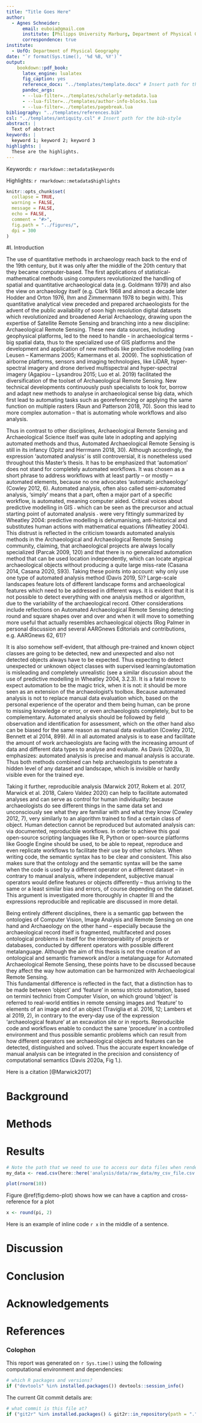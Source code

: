 ```yaml
---
title: "Title Goes Here"
author:
  - Agnes Schneider:
      email: euboia@gmail.com
      institute: [Philipps University Marburg, Department of Physical Geography]
      correspondence: true
institute:
  - UofO: Department of Physical Geography
date: "`r format(Sys.time(), '%d %B, %Y')`"
output: 
    bookdown::pdf_book:
      latex_engine: lualatex
      fig_caption: yes
      reference_docx: "../templates/template.docx" # Insert path for the DOCX file
      pandoc_args:
      - --lua-filter=../templates/scholarly-metadata.lua
      - --lua-filter=../templates/author-info-blocks.lua
      - --lua-filter=../templates/pagebreak.lua
bibliography: "../templates/references.bib"
csl: "../templates/antiquity.csl" # Insert path for the bib-style
abstract: |
  Text of abstract
keywords: |
  keyword 1; keyword 2; keyword 3
highlights: |
  These are the highlights. 
---
```


<!-- This is the format for text comments that will be ignored during renderings. Do not put R code in these comments because it will not be ignored. -->

<!-- With the following code you can access and display values from the yml header above. -->

Keywords: `r rmarkdown::metadata$keywords`

Highlights: `r rmarkdown::metadata$highlights`

<!-- The following code chunk defines some general settings how code chunks should behave. -->

```r
knitr::opts_chunk$set(
  collapse = TRUE,
  warning = FALSE,
  message = FALSE,
  echo = FALSE,
  comment = "#>",
  fig.path = "../figures/",
  dpi = 300
)
```

<!-- The actual document text starts here: -->

#I. Introduction

The use of quantitative methods in archaeology reach back to the end of the 19th century, but it was only after the middle of the 20th century that they became computer-based. The first applications of statistical-mathematical methods using computers revolutionized the handling of spatial and quantitative archaeological data (e.g. Goldmann 1979) and also the view on archaeology itself (e.g. Clark 1968 and almost a decade later Hodder and Orton 1976, Ihm and Zimmermann 1978 to begin with). This quantitative analytical view preceded and prepared archaeologists for the advent of the public availability of soon high resolution digital datasets which revolutionized and broadened Aerial Archaeology, drawing upon the expertise of Satellite Remote Sensing and branching into a new discipline: Archaeological Remote Sensing. These new data sources, including geophysical platforms, led to the need to handle - in archaeological terms - big spatial data, thus to the specialized use of GIS platforms and the development and application of new methods like predictive modelling (van Leusen – Kamermans 2005; Kamermans et al. 2009). The sophistication of airborne platforms, sensors and imaging technologies, like LiDAR, hyper-spectral imagery and drone derived multispectral and hyper-spectral imagery (Agapiou – Lysandrou 2015; Luo et al.  2019) facilitated the diversification of the toolset of Archaeological Remote Sensing.
New technical developments continuously push specialists to look for, borrow and adapt new methods to analyse in archaeological sense big data, which first lead to automating tasks such as georeferencing or applying the same function on multiple rasters (Raun and Patterson 2018, 70). Soon this lead to more complex automation – that is automating whole workflows and also analysis.

Thus in contrast to other disciplines, Archaeological Remote Sensing and Archaeological Science itself was quite late in adopting and applying automated methods and thus, Automated Archaeological Remote Sensing is still in its infancy (Opitz and Herrmann 2018, 30). Although accordingly, the expression ‘automated analysis’ is still controversial, it is nonetheless used throughout this Master’s thesis. It has to be emphasized that ‘automation’ does not stand for completely automated workflows. It was chosen as a short phrase to address workflows with at least partly – or mostly – automated elements, because no one advocates ‘automatic archaeology' (Cowley 2012, 6). Automated analysis, often also called semi-automated analysis, ‘simply’ means that a part, often a major part of a specific workflow, is automated, meaning computer aided. 
Critical voices about predictive modelling in GIS ˗ which can be seen as the precursor and actual starting point of automated analysis ˗ were very fittingly summarized by Wheatley 2004: predictive modelling is dehumanising, anti-historical and substitutes human actions with mathematical equations (Wheatley 2004). This distrust is reflected in the criticism towards automated analysis methods in the Archaeological and Archaeological Remote Sensing community, claiming, that archaeological projects are always locally specialized (Parcak 2009, 120) and that there is no generalized automation method that can be used location independently, which can locate atypical archaeological objects without producing a quite large miss-rate (Casana 2014, Casana 2020, S93). Taking these points into account: why only use one type of automated analysis method (Davis 2019, 5)? Large-scale landscapes feature lots of different landscape forms and archaeological features which  need to be addressed in different ways. It is evident that it is not possible to detect everything with one analysis method or algorithm, due to the variability of the archaeological record. Other considerations include reflections on Automated Archaeological Remote Sensing detecting round and square shapes over and over and when it will move to something more useful that actually resembles archaeological objects (Rog Palmer in personal discussion and several AARGnews Editorials and contributions, e.g. AARGnews 62, 61)? 

It is also somehow self-evident, that although pre-trained and known object classes are going to be detected, new and unexpected and also not detected objects always have to be expected. Thus expecting to detect unexpected or unknown object classes with supervised learning/automation is misleading and completely unrealistic (see a similar discussion about the use of predictive modelling in Wheatley 2004, 3.2.3). It is a fatal move to expect automation to be the magic trick, when it is not: it should be more seen as an extension of the archaeologist’s toolbox. Because automated analysis is not to replace manual data evaluation which, based on the personal experience of the operator and them being human, can be prone to missing knowledge or error, or even archaeologists completely, but to be complementary. Automated analysis should be followed by field observation and identification for assessment, which on the other hand also can be biased for the same reason as manual data evaluation (Cowley 2012, Bennett et al 2014, 899). All in all automated analysis is to ease and facilitate the amount of work archaeologists are facing with the increasing amount of data and different data types to analyse and evaluate. As Davis (2020a, 3) emphasizes: automated analysis is precise and manual analysis is accurate. Thus both methods combined can help archaeologists to penetrate a hidden level of any dataset and landscape, which is invisible or hardly visible even for the trained eye.

Taking it further, reproducible analysis (Marwick 2017, Rokem et al. 2017, Marwick et al. 2018, Calero Valdez 2020) can help to facilitate automated analyses and can serve as control for human individuality: because archaeologists do see different things in the same data set and unconsciously see what they are familiar with and what they know (Cowley 2012, 7), very similarly to an algorithm trained to find a certain class of object. Human detection cannot be reproduced but automated analysis can: via documented, reproducible workflows. In order to achieve this goal open-source scripting languages like R, Python or open-source platforms like Google Engine should be used, to be able  to repeat, reproduce and even replicate workflows to facilitate their use by other scholars. When writing code, the semantic syntax has to be clear and consistent. This also makes sure that the ontology and the semantic syntax will be the same when the code is used by a different operator on a different dataset – in contrary to manual analysis, where independent, subjective manual operators would define features or objects differently – thus arriving to the same or a least similar bias and errors, of course depending on the dataset. This argument is investigated more thoroughly in chapter III and the expressions reproducible and replicable are discussed in more detail.

Being entirely different disciplines, there is a semantic gap between the ontologies of Computer Vision, Image Analysis and Remote Sensing on one hand and Archaeology on the other hand – especially because the archaeological record itself is fragmented, multifaceted and poses ontological problems in itself for the interoperability of projects or databases, conducted by different operators with possible different metalanguage. Although the aim of this thesis is not the creation of an ontological and semantic framework and/or a metalanguage for Automated Archaeological Remote Sensing, these points have to be discussed because they affect the way how automation can be harmonized with Archaeological Remote Sensing.  
This fundamental difference is reflected in the fact, that a distinction has to be made between ‘object’ and ‘feature’ in sensu stricto automation, based on termini technici from Computer Vision, on which ground ‘object’ is referred to real-world entities in remote sensing images and ‘feature’ to elements of an image and of an object (Traviglia et al. 2016, 12;  Lambers et al 2019, 2), in contrary to the every-day use of the expression ‘archaeological feature’ at an excavation site or in reports. Reproducible code and workflows enable to conduct the same ‘procedure’ in a controlled environment and thus possible semantic problems which can result from how different operators see archaeological objects and features can be detected, distinguished and solved. Thus the accurate expert knowledge of manual analysis can be integrated in the precision and consistency of computational semantics (Davis 2020a, Fig 1.). 


Here is a citation [@Marwick2017]

# Background

# Methods

# Results

<!-- Here's some example analysis code: -->

```r
# Note the path that we need to use to access our data files when rendering this document
my_data <- read.csv(here::here('analysis/data/raw_data/my_csv_file.csv'))
```

```r
plot(rnorm(10))
```

Figure \@ref(fig:demo-plot) shows how we can have a caption and cross-reference for a plot

```r
x <- round(pi, 2)
```

Here is an example of inline code `r x` in the middle of a sentence. 

# Discussion

# Conclusion

# Acknowledgements

<!-- The following line inserts a page break  -->

\newpage

# References 

<!-- The following line ensures the references appear here for the MS Word or HTML output files, rather than right at the end of the document (this will not work for PDF files):  -->

<div id="refs"></div>

\newpage

### Colophon

This report was generated on `r Sys.time()` using the following computational environment and dependencies: 

```r
# which R packages and versions?
if ("devtools" %in% installed.packages()) devtools::session_info()
```

The current Git commit details are:

```r
# what commit is this file at? 
if ("git2r" %in% installed.packages() & git2r::in_repository(path = ".")) git2r::repository(here::here())  
```
